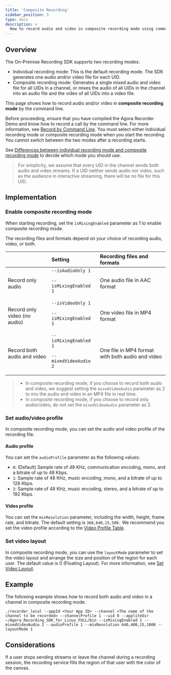 ```yaml
---
title: 'Composite Recording'
sidebar_position: 3
type: docs
description: >
  How to record audio and video in composite recording mode using command line. 
---
```


## Overview

The On-Premise Recording SDK supports two recording modes:

- Individual recording mode: This is the default recording mode. The SDK generates one audio and/or video file for each UID. 
- Composite recording mode: Generates a single mixed audio and video file for all UIDs in a channel, or mixes the audio of all UIDs in the channel into an audio file and the video of all UIDs into a video file.

This page shows how to record audio and/or video in **composite recording mode** by the command line.

Before proceeding, ensure that you have compiled the Agora Recorder Demo and know how to record a call by the command line. For more information, see [Record by Command Line](../get-started/record-cmd). You must select either individual recording mode or composite recording mode when you start the recording. You cannot switch between the two modes after a recording starts. 

See [Differences between individual recording mode and composite recording mode](https://docs.agora.io/en/help/integration-issues/recording_mode) to decide which mode you should use.

> For simplicity, we assume that every UID in the channel sends both audio and video streams. If a UID neither sends audio nor video, such as the audience in interactive streaming, there will be no file for this UID.

## Implementation

### Enable composite recording mode

When starting recording, set the `isMixingEnabled` parameter as 1 to enable composite recording mode. 

The recording files and formats depend on your choice of recording audio, video, or both.

|                              | Setting                                   | Recording files and formats                      |
| :--------------------------- | :---------------------------------------- | :----------------------------------------------- |
| Record only audio            | `--isAudioOnly 1`<p> `--isMixingEnabled 1`</p>     | One audio file in AAC format                     |
| Record only video (no audio) | `--isVideoOnly 1` <p>`--isMixingEnabled 1`</p>     | One video file in MP4 format                     |
| Record both audio and video  | `--isMixingEnabled 1` <p>`--mixedVideoAudio 2`</p> | One file in MP4 format with both audio and video |

> - In composite recording mode, if you choose to record both audio and video, we suggest setting the  `mixedVideoAudio` parameter as 2 to mix the audio and video in an MP4 file in real time.
> - In composite recording mode, if you choose to record only audio/video, do not set the  `mixedVideoAudio` parameter as 2. 

### Set audio/video profile

In composite recording mode, you can set the audio and video profile of the recording file.

#### Audio profile

You can set the `audioProfile` parameter as the following values:

- `0`: (Default) Sample rate of 48 KHz, communication encoding, mono, and a bitrate of up to 48 Kbps.
- `1`: Sample rate of 48 KHz, music encoding, mono, and a bitrate of up to 128 Kbps.
- `2`: Sample rate of 48 KHz, music encoding, stereo, and a bitrate of up to 192 Kbps.

#### Video profile

You can set the `mixResolution` parameter, including the width, height, frame rate, and bitrate. The default setting is `360,640,15,500.` We recommend you set the video profile according to the [Video Profile Table](../reference/video-profile#video-profile-table).

### Set video layout

In composite recording mode, you can use the `layoutMode` parameter to set the video layout and arrange the size and position of the region for each user. The default value is 0 (Floating Layout). For more information, see [Set Video Layout](../develop/layout).

## Example

The following example shows how to record both audio and video in a channel in composite recording mode.

```
./recorder_local --appId <Your App ID> --channel <The name of the channel to be recorded> --channelProfile 1 --uid 0 --appliteDir ~/Agora_Recording_SDK_for_Linux_FULL/bin --isMixingEnabled 1 --mixedVideoAudio 2 --audioProfile 1 --mixResolution 640,480,15,1000 --layoutMode 1
```

## Considerations

If a user stops sending streams or leave the channel during a recording session, the recording service fills the region of that user with the color of the canvas.